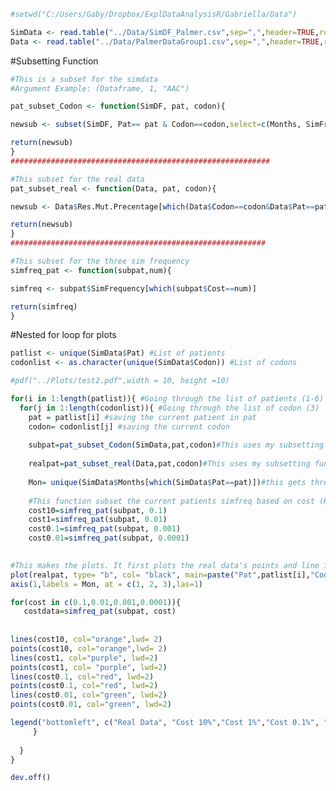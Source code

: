 
```r
#setwd("C:/Users/Gaby/Dropbox/ExplDataAnalysisR/Gabriella/Data")

SimData <- read.table("../Data/SimDF_Palmer.csv",sep=",",header=TRUE,row.names=1)
Data <- read.table("../Data/PalmerDataGroup1.csv",sep=",",header=TRUE,row.names=1)

```


#Subsetting Function
```r
#This is a subset for the simdata
#Argument Example: (Dataframe, 1, "AAC")

pat_subset_Codon <- function(SimDF, pat, codon){

newsub <- subset(SimDF, Pat== pat & Codon==codon,select=c(Months, SimFrequency, Cost)) 

return(newsub)   
}
##########################################################

#This subset for the real data
pat_subset_real <- function(Data, pat, codon){

newsub <- Data$Res.Mut.Precentage[which(Data$Codon==codon&Data$Pat==pat)]

return(newsub)   
}
#########################################################

#This subset for the three sim frequency
simfreq_pat <- function(subpat,num){

simfreq <- subpat$SimFrequency[which(subpat$Cost==num)] 

return(simfreq)   
}

```

#Nested for loop for plots
```r

patlist <- unique(SimData$Pat) #List of patients
codonlist <- as.character(unique(SimData$Codon)) #List of codons

#pdf("../Plots/test2.pdf",width = 10, height =10)

for(i in 1:length(patlist)){ #Going through the list of patients (1-6)
  for(j in 1:length(codonlist)){ #Going through the list of codon (3)
    pat = patlist[i] #saving the current patient in pat
    codon= codonlist[j] #saving the current codon 
    
    subpat=pat_subset_Codon(SimData,pat,codon)#This uses my subsetting function to     get the simulated months,simfreq and cost of the current patient
    
    realpat=pat_subset_real(Data,pat,codon)#This uses my subsetting function to       get the real data's freq for the current patient
    
    Mon= unique(SimData$Months[which(SimData$Pat==pat)])#this gets three months       for the current patient
    
    #This function subset the current patients simfreq based on cost (Hard Coded)
    cost10=simfreq_pat(subpat, 0.1)
    cost1=simfreq_pat(subpat, 0.01)
    cost0.1=simfreq_pat(subpat, 0.001)
    cost0.01=simfreq_pat(subpat, 0.0001)

    
#This makes the plots. It first plots the real data's points and line in black.      
plot(realpat, type= "b", col= "black", main=paste("Pat",patlist[i],"Codon",codonlist[j]), xlab="Months", ylab= "Percentage of Drug Resistance Mutants", xaxt="n",lwd = 5, pch= 12)
axis(1,labels = Mon, at = c(1, 2, 3),las=1)

for(cost in c(0.1,0.01,0.001,0.0001)){
   costdata=simfreq_pat(subpat, cost)
  
  
lines(cost10, col="orange",lwd= 2)
points(cost10, col="orange",lwd= 2)
lines(cost1, col="purple", lwd=2)
points(cost1, col= "purple", lwd=2)
lines(cost0.1, col="red", lwd=2)
points(cost0.1, col="red", lwd=2)
lines(cost0.01, col="green", lwd=2)
points(cost0.01, col="green", lwd=2)

legend("bottomleft", c("Real Data", "Cost 10%","Cost 1%","Cost 0.1%", "Cost 0.01%"),pch= 16, col=c("black","orange","purple","red", "green"))
     }
      
  }
}

dev.off()

```
